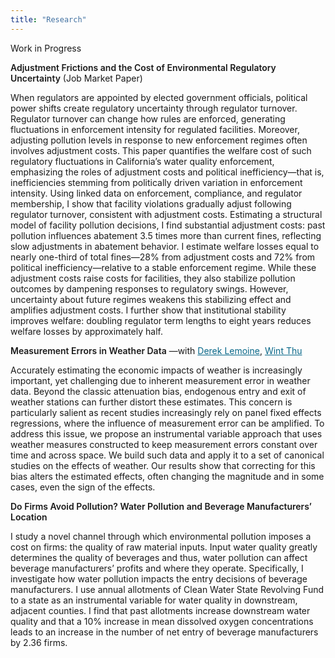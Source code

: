 ```yaml
---
title: "Research"
---
```


::: custom-title
Work in Progress
:::

[Adjustment Frictions and the Cost of Environmental Regulatory Uncertainty]{style="font-weight: 600;"} (Job Market Paper)

::: abstract
When regulators are appointed by elected government officials, political power shifts create regulatory uncertainty through regulator turnover. Regulator turnover can change how rules are enforced, generating fluctuations in enforcement intensity for regulated facilities. Moreover, adjusting pollution levels in response to new enforcement regimes often involves adjustment costs. This paper quantifies the welfare cost of such regulatory fluctuations in California's water quality enforcement, emphasizing the roles of adjustment costs and political inefficiency---that is, inefficiencies stemming from politically driven variation in enforcement intensity. Using linked data on enforcement, compliance, and regulator membership, I show that facility violations gradually adjust following regulator turnover, consistent with adjustment costs. Estimating a structural model of facility pollution decisions, I find substantial adjustment costs: past pollution influences abatement 3.5 times more than current fines, reflecting slow adjustments in abatement behavior. I estimate welfare losses equal to nearly one-third of total fines---28% from adjustment costs and 72% from political inefficiency---relative to a stable enforcement regime. While these adjustment costs raise costs for facilities, they also stabilize pollution outcomes by dampening responses to regulatory swings. However, uncertainty about future regimes weakens this stabilizing effect and amplifies adjustment costs. I further show that institutional stability improves welfare: doubling regulator term lengths to eight years reduces welfare losses by approximately half.
:::

[Measurement Errors in Weather Data]{style="font-weight: 600;"} ---with [Derek Lemoine](https://www.dereklemoine.com/){style="color: #086788;"}, [Wint Thu](https://wintmthu.org/){style="color: #086788;"}

::: abstract
Accurately estimating the economic impacts of weather is increasingly important, yet challenging due to inherent measurement error in weather data. Beyond the classic attenuation bias, endogenous entry and exit of weather stations can further distort these estimates. This concern is particularly salient as recent studies increasingly rely on panel fixed effects regressions, where the influence of measurement error can be amplified. To address this issue, we propose an instrumental variable approach that uses weather measures constructed to keep measurement errors constant over time and across space. We build such data and apply it to a set of canonical studies on the effects of weather. Our results show that correcting for this bias alters the estimated effects, often changing the magnitude and in some cases, even the sign of the effects.
:::

[Do Firms Avoid Pollution? Water Pollution and Beverage Manufacturers' Location]{style="font-weight: 600;"}

::: abstract
I study a novel channel through which environmental pollution imposes a cost on firms: the quality of raw material inputs. Input water quality greatly determines the quality of beverages and thus, water pollution can affect beverage manufacturers’ profits and where they operate. Specifically, I investigate how water pollution impacts the entry decisions of beverage manufacturers. I use annual allotments of Clean Water State Revolving Fund to a state as an instrumental variable for water quality in downstream, adjacent counties. I find that past allotments increase downstream water quality and that a 10% increase in mean dissolved oxygen concentrations leads to an increase in the number of net entry of beverage manufacturers by 2.36 firms.
:::